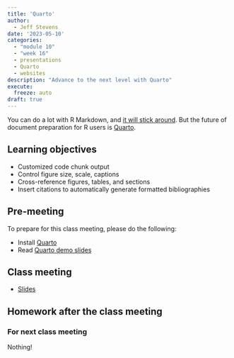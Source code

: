 ```yaml
---
title: 'Quarto'
author:
  - Jeff Stevens
date: '2023-05-10'
categories: 
  - "module 10"
  - "week 16"
  - presentations
  - Quarto
  - websites
description: "Advance to the next level with Quarto"
execute:
  freeze: auto
draft: true
---
```


You can do a lot with R Markdown, and [it will stick around](https://yihui.org/en/2022/04/quarto-r-markdown/). But the future of document preparation for R users is [Quarto](https://quarto.org/).

## Learning objectives

* Customized code chunk output
* Control figure size, scale, captions
* Cross-reference figures, tables, and sections
* Insert citations to automatically generate formatted bibliographies

## Pre-meeting

To prepare for this class meeting, please do the following:

* Install [Quarto](https://quarto.org/docs/get-started/)
* Read [Quarto demo slides](https://quarto.org/docs/presentations/revealjs/demo/#/title-slide)

## Class meeting

* [Slides](../../slides/42_quarto.qmd){target="_blank"}

## Homework after the class meeting

### For next class meeting

Nothing!
